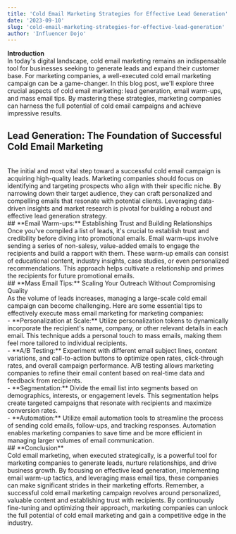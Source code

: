 ```yaml
---
title: 'Cold Email Marketing Strategies for Effective Lead Generation'
date: '2023-09-10'
slug: 'cold-email-marketing-strategies-for-effective-lead-generation'
author: 'Influencer Dojo'
---
```


**Introduction**
<br/>
In today's digital landscape, cold email marketing remains an indispensable tool for businesses seeking to generate leads and expand their customer base. For marketing companies, a well-executed cold email marketing campaign can be a game-changer. In this blog post, we'll explore three crucial aspects of cold email marketing: lead generation, email warm-ups, and mass email tips. By mastering these strategies, marketing companies can harness the full potential of cold email campaigns and achieve impressive results.
<br/>
## **Lead Generation:** The Foundation of Successful Cold Email Marketing
<br/>
The initial and most vital step toward a successful cold email campaign is acquiring high-quality leads. Marketing companies should focus on identifying and targeting prospects who align with their specific niche. By narrowing down their target audience, they can craft personalized and compelling emails that resonate with potential clients. Leveraging data-driven insights and market research is pivotal for building a robust and effective lead generation strategy.
<br/>
## **Email Warm-ups:** Establishing Trust and Building Relationships
<br/>
Once you've compiled a list of leads, it's crucial to establish trust and credibility before diving into promotional emails. Email warm-ups involve sending a series of non-salesy, value-added emails to engage the recipients and build a rapport with them. These warm-up emails can consist of educational content, industry insights, case studies, or even personalized recommendations. This approach helps cultivate a relationship and primes the recipients for future promotional emails.
<br/>
## **Mass Email Tips:** Scaling Your Outreach Without Compromising Quality
<br/>
As the volume of leads increases, managing a large-scale cold email campaign can become challenging. Here are some essential tips to effectively execute mass email marketing for marketing companies:
<br/>
- **Personalization at Scale:** Utilize personalization tokens to dynamically incorporate the recipient's name, company, or other relevant details in each email. This technique adds a personal touch to mass emails, making them feel more tailored to individual recipients.
<br/>
- **A/B Testing:** Experiment with different email subject lines, content variations, and call-to-action buttons to optimize open rates, click-through rates, and overall campaign performance. A/B testing allows marketing companies to refine their email content based on real-time data and feedback from recipients.
<br/>
- **Segmentation:** Divide the email list into segments based on demographics, interests, or engagement levels. This segmentation helps create targeted campaigns that resonate with recipients and maximize conversion rates.
<br/>
- **Automation:** Utilize email automation tools to streamline the process of sending cold emails, follow-ups, and tracking responses. Automation enables marketing companies to save time and be more efficient in managing larger volumes of email communication.
<br/>
## **Conclusion**
<br/>
Cold email marketing, when executed strategically, is a powerful tool for marketing companies to generate leads, nurture relationships, and drive business growth. By focusing on effective lead generation, implementing email warm-up tactics, and leveraging mass email tips, these companies can make significant strides in their marketing efforts. Remember, a successful cold email marketing campaign revolves around personalized, valuable content and establishing trust with recipients. By continuously fine-tuning and optimizing their approach, marketing companies can unlock the full potential of cold email marketing and gain a competitive edge in the industry.